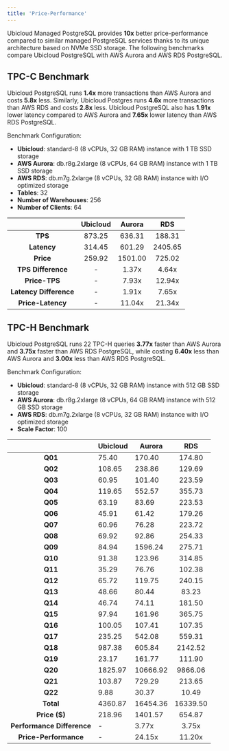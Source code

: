 ```yaml
---
title: 'Price-Performance'
---
```


Ubicloud Managed PostgreSQL provides **10x** better price-performance compared to similar managed PostgreSQL services thanks to its unique architecture based on NVMe SSD storage. The following benchmarks compare Ubicloud PostgreSQL with AWS Aurora and AWS RDS PostgreSQL.

## TPC-C Benchmark
Ubicloud PostgreSQL runs **1.4x** more transactions than AWS Aurora and costs **5.8x** less. Similarly, Ubicloud Postgres runs **4.6x** more transactions than AWS RDS and costs **2.8x** less. Ubicloud PostgreSQL also has **1.91x** lower latency compared to AWS Aurora and **7.65x** lower latency than AWS RDS PostgreSQL.

Benchmark Configuration:
- **Ubicloud**: standard-8 (8 vCPUs, 32 GB RAM) instance with 1 TB SSD storage
- **AWS Aurora**: db.r8g.2xlarge (8 vCPUs, 64 GB RAM) instance with 1 TB SSD storage
- **AWS RDS**: db.m7g.2xlarge (8 vCPUs, 32 GB RAM) instance with I/O optimized storage
- **Tables**: 32
- **Number of Warehouses**: 256
- **Number of Clients**: 64

|                         | Ubicloud |  Aurora  |   RDS   |
|:-----------------------:|:--------:|:--------:|:-------:|
|         **TPS**         |   873.25 |   636.31 |  188.31 |
|       **Latency**       |   314.45 |   601.29 | 2405.65 |
|        **Price**        |   259.92 |  1501.00 |  725.02 |
|    **TPS Difference**   |     -    |    1.37x |   4.64x |
|      **Price-TPS**      |     -    |    7.93x |  12.94x |
|  **Latency Difference** |     -    |    1.91x |   7.65x |
|    **Price-Latency**    |     -    |   11.04x |  21.34x |

## TPC-H Benchmark
Ubicloud PostgreSQL runs 22 TPC-H queries **3.77x** faster than AWS Aurora and **3.75x** faster than AWS RDS PostgreSQL, while costing **6.40x** less than AWS Aurora and **3.00x** less than AWS RDS PostgreSQL.  

Benchmark Configuration:
- **Ubicloud**: standard-8 (8 vCPUs, 32 GB RAM) instance with 512 GB SSD storage
- **AWS Aurora**: db.r8g.2xlarge (8 vCPUs, 64 GB RAM) instance with 512 GB SSD storage
- **AWS RDS**: db.m7g.2xlarge (8 vCPUs, 32 GB RAM) instance with I/O optimized storage
- **Scale Factor**: 100

|                                  | Ubicloud | Aurora      |     RDS     |
|:--------------------------------:|----------|-------------|:-----------:|
|              **Q01**             |    75.40 |      170.40 |      174.80 |
|              **Q02**             |   108.65 |      238.86 |      129.69 |
|              **Q03**             |    60.95 |      101.40 |      223.59 |
|              **Q04**             |   119.65 |      552.57 |      355.73 |
|              **Q05**             |    63.19 |       83.69 |      223.53 |
|              **Q06**             |    45.91 |       61.42 |      179.26 |
|              **Q07**             |    60.96 |       76.28 |      223.72 |
|              **Q08**             |    69.92 |       92.86 |      254.33 |
|              **Q09**             |    84.94 |     1596.24 |      275.71 |
|              **Q10**             |    91.38 |      123.96 |      314.85 |
|              **Q11**             |    35.29 |       76.76 |      102.38 |
|              **Q12**             |    65.72 |      119.75 |      240.15 |
|              **Q13**             |    48.66 |       80.44 |       83.23 |
|              **Q14**             |    46.74 |       74.11 |      181.50 |
|              **Q15**             |    97.94 |      161.96 |      365.75 |
|              **Q16**             |   100.05 |      107.41 |      107.35 |
|              **Q17**             |   235.25 |      542.08 |      559.31 |
|              **Q18**             |   987.38 |      605.84 |     2142.52 |
|              **Q19**             |    23.17 |      161.77 |      111.90 |
|              **Q20**             |  1825.97 |    10666.92 |     9866.06 |
|              **Q21**             |   103.87 |      729.29 |      213.65 |
|              **Q22**             |     9.88 |       30.37 |       10.49 |
|             **Total**            |  4360.87 |    16454.36 |    16339.50 |
|           **Price ($)**          |   218.96 |     1401.57 |      654.87 |
|    **Performance Difference**    |     -    |       3.77x |       3.75x |
|      **Price-Performance**       |     -    |      24.15x |      11.20x |
